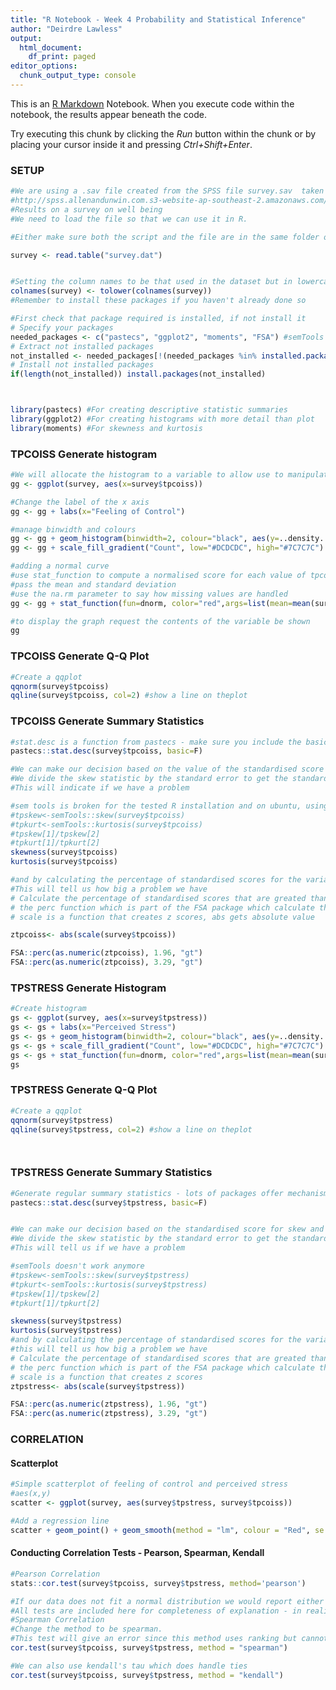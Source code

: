 ```yaml
---
title: "R Notebook - Week 4 Probability and Statistical Inference"
author: "Deirdre Lawless"
output:
  html_document:
    df_print: paged
editor_options:
  chunk_output_type: console
---
```


This is an [R Markdown](http://rmarkdown.rstudio.com) Notebook. When you execute code within the notebook, the results appear beneath the code. 

Try executing this chunk by clicking the *Run* button within the chunk or by placing your cursor inside it and pressing *Ctrl+Shift+Enter*. 


### SETUP

```r
#We are using a .sav file created from the SPSS file survey.sav  taken from SPSS Survival Manual 6th Edition Julie Pallant
#http://spss.allenandunwin.com.s3-website-ap-southeast-2.amazonaws.com/data-files.html#.Wb0vvnWP-po
#Results on a survey on well being
#We need to load the file so that we can use it in R.

#Either make sure both the script and the file are in the same folder or qualify the path to the file.

survey <- read.table("survey.dat") 


#Setting the column names to be that used in the dataset but in lowercase to make life a bit easier
colnames(survey) <- tolower(colnames(survey))
#Remember to install these packages if you haven't already done so

#First check that package required is installed, if not install it
# Specify your packages
needed_packages <- c("pastecs", "ggplot2", "moments", "FSA") #semTools                               
# Extract not installed packages
not_installed <- needed_packages[!(needed_packages %in% installed.packages()[ , "Package"])]    
# Install not installed packages
if(length(not_installed)) install.packages(not_installed)                              



library(pastecs) #For creating descriptive statistic summaries
library(ggplot2) #For creating histograms with more detail than plot
library(moments) #For skewness and kurtosis
```
### TPCOISS Generate histogram
```r

#We will allocate the histogram to a variable to allow use to manipulate it
gg <- ggplot(survey, aes(x=survey$tpcoiss))

#Change the label of the x axis
gg <- gg + labs(x="Feeling of Control")

#manage binwidth and colours
gg <- gg + geom_histogram(binwidth=2, colour="black", aes(y=..density.., fill=..count..))
gg <- gg + scale_fill_gradient("Count", low="#DCDCDC", high="#7C7C7C")

#adding a normal curve
#use stat_function to compute a normalised score for each value of tpcoiss
#pass the mean and standard deviation
#use the na.rm parameter to say how missing values are handled
gg <- gg + stat_function(fun=dnorm, color="red",args=list(mean=mean(survey$tpcoiss, na.rm=TRUE), sd=sd(survey$tpcoiss, na.rm=TRUE)))

#to display the graph request the contents of the variable be shown
gg
```
### TPCOISS Generate Q-Q Plot
```r
#Create a qqplot
qqnorm(survey$tpcoiss)
qqline(survey$tpcoiss, col=2) #show a line on theplot
```


### TPCOISS Generate Summary Statistics 
```r


#stat.desc is a function from pastecs - make sure you include the basic switch=F to ensure you don't get scienfitic notation
pastecs::stat.desc(survey$tpcoiss, basic=F)

#We can make our decision based on the value of the standardised score for skew and kurtosis
#We divide the skew statistic by the standard error to get the standardised score
#This will indicate if we have a problem

#sem tools is broken for the tested R installation and on ubuntu, using moments instead
#tpskew<-semTools::skew(survey$tpcoiss)
#tpkurt<-semTools::kurtosis(survey$tpcoiss)
#tpskew[1]/tpskew[2]
#tpkurt[1]/tpkurt[2]
skewness(survey$tpcoiss)
kurtosis(survey$tpcoiss)

#and by calculating the percentage of standardised scores for the variable itself that are outside our acceptable range
#This will tell us how big a problem we have
# Calculate the percentage of standardised scores that are greated than 1.96
# the perc function which is part of the FSA package which calculate the percentage that are within a range - you can look for greater than "gt", greater than or equal "geq", "gt", less than or equal "leq",  or less than "lt"),
# scale is a function that creates z scores, abs gets absolute value

ztpcoiss<- abs(scale(survey$tpcoiss))

FSA::perc(as.numeric(ztpcoiss), 1.96, "gt")
FSA::perc(as.numeric(ztpcoiss), 3.29, "gt")

```





###  TPSTRESS Generate Histogram
```r
#Create histogram
gs <- ggplot(survey, aes(x=survey$tpstress))
gs <- gs + labs(x="Perceived Stress")
gs <- gs + geom_histogram(binwidth=2, colour="black", aes(y=..density.., fill=..count..))
gs <- gs + scale_fill_gradient("Count", low="#DCDCDC", high="#7C7C7C")
gs <- gs + stat_function(fun=dnorm, color="red",args=list(mean=mean(survey$tpstress, na.rm=TRUE), sd=sd(survey$tpstress, na.rm=TRUE)))
gs


```
###  TPSTRESS Generate Q-Q Plot
```r
#Create a qqplot
qqnorm(survey$tpstress)
qqline(survey$tpstress, col=2) #show a line on theplot




```

### TPSTRESS Generate Summary Statistics
```r
#Generate regular summary statistics - lots of packages offer mechanisms to do this
pastecs::stat.desc(survey$tpstress, basic=F)


#We can make our decision based on the standardised score for skew and kurtosis
#We divide the skew statistic by the standard error to get the standardised score
#This will tell us if we have a problem

#semTools doesn't work anymore
#tpskew<-semTools::skew(survey$tpstress)
#tpkurt<-semTools::kurtosis(survey$tpstress)
#tpskew[1]/tpskew[2]
#tpkurt[1]/tpkurt[2]

skewness(survey$tpstress)
kurtosis(survey$tpstress)
#and by calculating the percentage of standardised scores for the variable itself that are outside our acceptable range
#this will tell us how big a problem we have
# Calculate the percentage of standardised scores that are greated than 1.96
# the perc function which is part of the FSA package which calculate the percentage that are within a range - you can look for greater than "gt", greater than or equal "geq", "gt", less than or equal "leq",  or less than "lt"),
# scale is a function that creates z scores
ztpstress<- abs(scale(survey$tpstress))

FSA::perc(as.numeric(ztpstress), 1.96, "gt")
FSA::perc(as.numeric(ztpstress), 3.29, "gt")

```

### CORRELATION
#### Scatterplot
```r

#Simple scatterplot of feeling of control and perceived stress
#aes(x,y)
scatter <- ggplot(survey, aes(survey$tpstress, survey$tpcoiss))

#Add a regression line
scatter + geom_point() + geom_smooth(method = "lm", colour = "Red", se = F) + labs(x = "Total Perceived Stress", y = "Total PCOISS") 
```

#### Conducting Correlation Tests - Pearson, Spearman, Kendall
 
```r

#Pearson Correlation
stats::cor.test(survey$tpcoiss, survey$tpstress, method='pearson')

#If our data does not fit a normal distribution we would report either Spearman or Kurtosis
#All tests are included here for completeness of explanation - in reality you would only include the most appropriate test.
#Spearman Correlation
#Change the method to be spearman.
#This test will give an error since this method uses ranking but cannot handle ties but that is ok with us - we consider this to be missing data
cor.test(survey$tpcoiss, survey$tpstress, method = "spearman")

#We can also use kendall's tau which does handle ties
cor.test(survey$tpcoiss, survey$tpstress, method = "kendall")
```